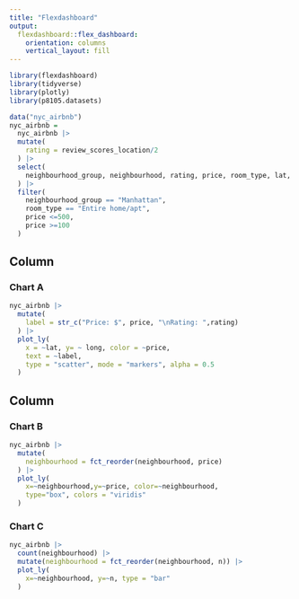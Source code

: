 ```yaml
---
title: "Flexdashboard"
output: 
  flexdashboard::flex_dashboard:
    orientation: columns
    vertical_layout: fill
---
```



```r
library(flexdashboard)
library(tidyverse)
library(plotly)
library(p8105.datasets)
```

```r
data("nyc_airbnb")
nyc_airbnb = 
  nyc_airbnb |> 
  mutate(
    rating = review_scores_location/2
  ) |> 
  select(
    neighbourhood_group, neighbourhood, rating, price, room_type, lat, long
  ) |> 
  filter(
    neighbourhood_group == "Manhattan",
    room_type == "Entire home/apt",
    price <=500,
    price >=100
  )
```

Column {data-width=650}
-----------------------------------------------------------------------

### Chart A

```r
nyc_airbnb |>
  mutate(
    label = str_c("Price: $", price, "\nRating: ",rating)
  ) |> 
  plot_ly(
    x = ~lat, y= ~ long, color = ~price,
    text = ~label,
    type = "scatter", mode = "markers", alpha = 0.5
  )
```

Column {data-width=350}
-----------------------------------------------------------------------

### Chart B

```r
nyc_airbnb |> 
  mutate(
    neighbourhood = fct_reorder(neighbourhood, price)
  ) |> 
  plot_ly(
    x=~neighbourhood,y=~price, color=~neighbourhood,
    type="box", colors = "viridis"
  )
```

### Chart C

```r
nyc_airbnb |> 
  count(neighbourhood) |> 
  mutate(neighbourhood = fct_reorder(neighbourhood, n)) |> 
  plot_ly(
    x=~neighbourhood, y=~n, type = "bar"
  )
```

